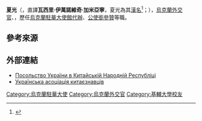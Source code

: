 {{Infobox Officeholder
| name = 夏光<br/>{{lang|uk|Василь Гамянін}}
| image = 
| order = 
| primeminister = 
| term_start = 
| term_end = 
| predecessor = 
| successor = 
| occupation = [[外交官|外交官]]
| birth_date = {{Birth date|1971|12|26|mf=y}}
| birth_place = [[聶伯城|聶伯城]]
| death_date = 
| death_place = 
| alma_mater = [[基輔大學|基輔大學]]外語系<ref name="人民日報"/>
| nationality = {{UKR}}
}}
'''夏光'''（{{lang-uk|Василь Іванович Гамянін}}，直譯'''瓦西里·伊萬諾維奇·加米亞寧'''，夏光為其[[漢名|漢名]]<ref name="人民日報">{{Cite news|title=“中国真的很了不起！” （感受中国改革开放（十）） |author=谭武军  |date= 2008-11-09 |page=03版 |publisher=[[人民日報|人民日報]]}}</ref>；{{bd|1971年|12月26日|||catIdx=}}），[[烏克蘭|烏克蘭]][[外交官|外交官]]、{{Link-uk|翻譯員|Перекладач}}，歷任[[烏克蘭駐華大使館|烏克蘭駐華大使館]][[代辦|代辦]]、[[公使銜參贊|公使銜參贊]]等職。

== 參考來源 ==
{{reflist}}

== 外部連結 ==
* [https://web.archive.org/web/20130707161557/http://china.mfa.gov.ua/ua/embassy/ambassador/cv Посольство України в Китайській Народній Республіці]
* [https://web.archive.org/web/20150926041050/http://www.sinologist.com.ua/ukr/ukr_pers.html Українська асоціація китаєзнавців]
{{s-start}}
{{s-dip}}
{{succession box
|before = [[尤里·科斯堅科|尤里·科斯堅科]]
|after = [[焦明·奧列格|焦明·奧列格]]
|title = [[烏克蘭駐華大使館|烏克蘭駐華大使館]]{{Link-en|使領館館長|Head of mission|館長}}
|years =2012年－2013年
}}
{{s-end}}

{{DEFAULTSORT:Kostenko, Yurii V.}}
[[Category:烏克蘭駐華大使|Category:烏克蘭駐華大使]]
[[Category:烏克蘭外交官|Category:烏克蘭外交官]]
[[Category:基輔大學校友|Category:基輔大學校友]]